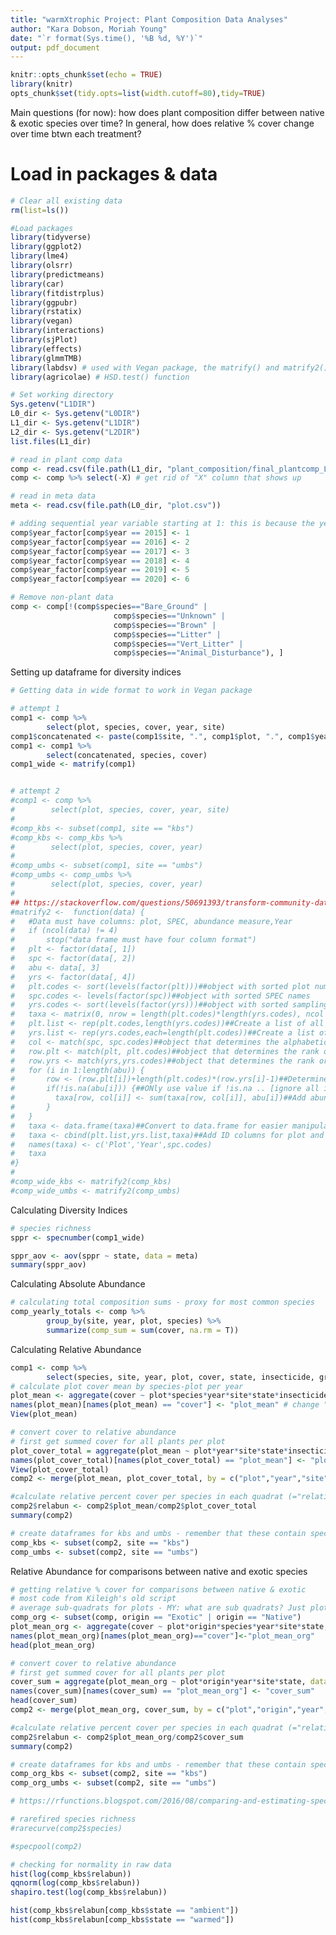 ```yaml
---
title: "warmXtrophic Project: Plant Composition Data Analyses"
author: "Kara Dobson, Moriah Young"
date: "`r format(Sys.time(), '%B %d, %Y')`"
output: pdf_document
---
```


```r
knitr::opts_chunk$set(echo = TRUE)
library(knitr)
opts_chunk$set(tidy.opts=list(width.cutoff=80),tidy=TRUE)
```

Main questions (for now): how does plant composition differ between native & exotic species over time? In general, how does relative % cover change over time btwn each treatment?

# Load in packages & data
```r
# Clear all existing data
rm(list=ls())

#Load packages
library(tidyverse)
library(ggplot2)
library(lme4)
library(olsrr)
library(predictmeans)
library(car)
library(fitdistrplus)
library(ggpubr)
library(rstatix)
library(vegan)
library(interactions)
library(sjPlot)
library(effects)
library(glmmTMB)
library(labdsv) # used with Vegan package, the matrify() and matrify2() functions
library(agricolae) # HSD.test() function

# Set working directory
Sys.getenv("L1DIR")
L0_dir <- Sys.getenv("L0DIR")
L1_dir <- Sys.getenv("L1DIR")
L2_dir <- Sys.getenv("L2DIR")
list.files(L1_dir)

# read in plant comp data
comp <- read.csv(file.path(L1_dir, "plant_composition/final_plantcomp_L1.csv"))
comp <- comp %>% select(-X) # get rid of "X" column that shows up

# read in meta data
meta <- read.csv(file.path(L0_dir, "plot.csv"))
```


```r
# adding sequential year variable starting at 1: this is because the years (e.g. 2015, 2016, etc) are large numbers compared with other values in the dataset. We can always label axes with these real years.
comp$year_factor[comp$year == 2015] <- 1
comp$year_factor[comp$year == 2016] <- 2
comp$year_factor[comp$year == 2017] <- 3
comp$year_factor[comp$year == 2018] <- 4
comp$year_factor[comp$year == 2019] <- 5
comp$year_factor[comp$year == 2020] <- 6

# Remove non-plant data
comp <- comp[!(comp$species=="Bare_Ground" | 
                       comp$species=="Unknown" | 
                       comp$species=="Brown" | 
                       comp$species=="Litter" | 
                       comp$species=="Vert_Litter" | 
                       comp$species=="Animal_Disturbance"), ]
```

Setting up dataframe for diversity indices
```r
# Getting data in wide format to work in Vegan package

# attempt 1
comp1 <- comp %>%
        select(plot, species, cover, year, site)
comp1$concatenated <- paste(comp1$site, ".", comp1$plot, ".", comp1$year)
comp1 <- comp1 %>% 
        select(concatenated, species, cover)
comp1_wide <- matrify(comp1)


# attempt 2
#comp1 <- comp %>% 
#        select(plot, species, cover, year, site)
#
#comp_kbs <- subset(comp1, site == "kbs")
#comp_kbs <- comp_kbs %>% 
#        select(plot, species, cover, year)
#
#comp_umbs <- subset(comp1, site == "umbs")
#comp_umbs <- comp_umbs %>% 
#        select(plot, species, cover, year)
#
## https://stackoverflow.com/questions/50691393/transform-community-data-into-wide-format-for-vegan-package
#matrify2 <-  function(data) { 
#   #Data must have columns: plot, SPEC, abundance measure,Year 
#   if (ncol(data) != 4) 
#       stop("data frame must have four column format")
#   plt <- factor(data[, 1]) 
#   spc <- factor(data[, 2])
#   abu <- data[, 3]
#   yrs <- factor(data[, 4])
#   plt.codes <- sort(levels(factor(plt)))##object with sorted plot numbers
#   spc.codes <- levels(factor(spc))##object with sorted SPEC names
#   yrs.codes <- sort(levels(factor(yrs)))##object with sorted sampling Years
#   taxa <- matrix(0, nrow = length(plt.codes)*length(yrs.codes), ncol = length(spc.codes))##Create empty matrix with #proper dimensions (unique(plotxYear) by # of SPEC)
#   plt.list <- rep(plt.codes,length(yrs.codes))##Create a list of all the plot numbers (in order of input data) to add #as an ID column at end of function
#   yrs.list <- rep(yrs.codes,each=length(plt.codes))##Create a list of all the Year numbers (in order of input data) to #add as an ID column at end of function
#   col <- match(spc, spc.codes)##object that determines the alphabetical order ranking of each SPEC in the spc.code #list
#   row.plt <- match(plt, plt.codes)##object that determines the rank order ranking of each plot of the input data in #the plt.code list
#   row.yrs <- match(yrs,yrs.codes)##object that determines the rank order ranking of each Year of the input data in the #yrs.code list
#   for (i in 1:length(abu)) {
#       row <- (row.plt[i])+length(plt.codes)*(row.yrs[i]-1)##Determine row number by assuming each row represents a #specific plot & year in an object of rep(plot,each=Year)
#       if(!is.na(abu[i])) {##ONly use value if !is.na .. [ignore all is.NA values]
#         taxa[row, col[i]] <- sum(taxa[row, col[i]], abu[i])##Add abundance measure of row i to the proper SPEC column #and plot/Year row. Sum across all identical individuals.
#       }
#   }
#   taxa <- data.frame(taxa)##Convert to data.frame for easier manipulation
#   taxa <- cbind(plt.list,yrs.list,taxa)##Add ID columns for plot and Year to each row already representing the #abundance of Each SPEC of that given plot/Year.
#   names(taxa) <- c('Plot','Year',spc.codes)
#   taxa
#}
#
#comp_wide_kbs <- matrify2(comp_kbs)
#comp_wide_umbs <- matrify2(comp_umbs)
```

Calculating Diversity Indices
```r
# species richness
sppr <- specnumber(comp1_wide)

sppr_aov <- aov(sppr ~ state, data = meta)
summary(sppr_aov)
```

Calculating Absolute Abundance
```r
# calculating total composition sums - proxy for most common species
comp_yearly_totals <- comp %>%
        group_by(site, year, plot, species) %>%
        summarize(comp_sum = sum(cover, na.rm = T))

```
Calculating Relative Abundance
```r
comp1 <- comp %>% 
        select(species, site, year, plot, cover, state, insecticide, growth_habit, origin)
# calculate plot cover mean by species-plot per year
plot_mean <- aggregate(cover ~ plot*species*year*site*state*insecticide*growth_habit*origin, data = comp1, FUN = mean, na.rm = T)
names(plot_mean)[names(plot_mean) == "cover"] <- "plot_mean" # change "cover" column name to "plot_mean"
View(plot_mean)

# convert cover to relative abundance 
# first get summed cover for all plants per plot
plot_cover_total = aggregate(plot_mean ~ plot*year*site*state*insecticide*growth_habit*origin, data = plot_mean, FUN = sum, na.rm = T)
names(plot_cover_total)[names(plot_cover_total) == "plot_mean"] <- "plot_cover_total"
View(plot_cover_total)
comp2 <- merge(plot_mean, plot_cover_total, by = c("plot","year","site", "state", "insecticide", "growth_habit", "origin"))

#calculate relative percent cover per species in each quadrat (="relative abundance")
comp2$relabun <- comp2$plot_mean/comp2$plot_cover_total
summary(comp2)

# create dataframes for kbs and umbs - remember that these contain species within plots
comp_kbs <- subset(comp2, site == "kbs")
comp_umbs <- subset(comp2, site == "umbs")
```


Relative Abundance for comparisons between native and exotic species
```r
# getting relative % cover for comparisons between native & exotic 
# most code from Kileigh's old script
# average sub-quadrats for plots - MY: what are sub quadrats? Just plots?
comp_org <- subset(comp, origin == "Exotic" | origin == "Native")
plot_mean_org <- aggregate(cover ~ plot*origin*species*year*site*state, data = comp_org, FUN = mean, na.rm = T)
names(plot_mean_org)[names(plot_mean_org)=="cover"]<-"plot_mean_org"
head(plot_mean_org)

# convert cover to relative abundance 
# first get summed cover for all plants per plot
cover_sum = aggregate(plot_mean_org ~ plot*origin*year*site*state, data = plot_mean_org, FUN = sum, na.rm = T)
names(cover_sum)[names(cover_sum) == "plot_mean_org"] <- "cover_sum"
head(cover_sum)
comp2 <- merge(plot_mean_org, cover_sum, by = c("plot","origin","year","site", "state"))

#calculate relative percent cover per species in each quadrat (="relative abundance")
comp2$relabun <- comp2$plot_mean_org/comp2$cover_sum
summary(comp2)

# create dataframes for kbs and umbs - remember that these contain species within plots
comp_org_kbs <- subset(comp2, site == "kbs")
comp_org_umbs <- subset(comp2, site == "umbs")
```

```r
# https://rfunctions.blogspot.com/2016/08/comparing-and-estimating-species.html

# rarefired species richness
#rarecurve(comp2$species)

#specpool(comp2)
```


```r
# checking for normality in raw data
hist(log(comp_kbs$relabun))
qqnorm(log(comp_kbs$relabun))
shapiro.test(log(comp_kbs$relabun))

hist(comp_kbs$relabun[comp_kbs$state == "ambient"])
hist(comp_kbs$relabun[comp_kbs$state == "warmed"])
```


